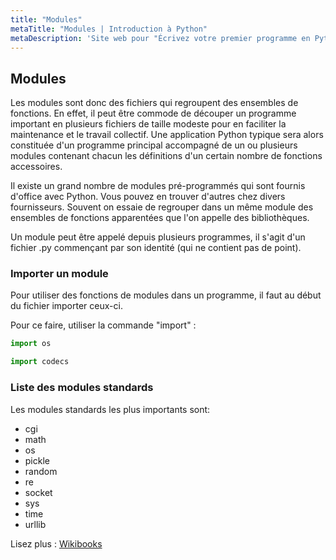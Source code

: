 ```yaml
---
title: "Modules"
metaTitle: "Modules | Introduction à Python"
metaDescription: 'Site web pour "Écrivez votre premier programme en Python" #SolidairePasSolitaire'
---
```


## Modules

Les modules sont donc des fichiers qui regroupent des ensembles de fonctions. En effet, il peut être commode de découper un programme important en plusieurs fichiers de taille modeste pour en faciliter la maintenance et le travail collectif. Une application Python typique sera alors constituée d'un programme principal accompagné de un ou plusieurs modules contenant chacun les définitions d'un certain nombre de fonctions accessoires.

Il existe un grand nombre de modules pré-programmés qui sont fournis d'office avec Python. Vous pouvez en trouver d'autres chez divers fournisseurs. Souvent on essaie de regrouper dans un même module des ensembles de fonctions apparentées que l'on appelle des bibliothèques.

Un module peut être appelé depuis plusieurs programmes, il s'agit d'un fichier .py commençant par son identité (qui ne contient pas de point).

### Importer un module

Pour utiliser des fonctions de modules dans un programme, il faut au début du fichier importer ceux-ci.

Pour ce faire, utiliser la commande "import" :

```python
import os

import codecs
```


### Liste des modules standards

Les modules standards les plus importants sont:

- cgi
- math
- os
- pickle
- random
- re
- socket
- sys
- time
- urllib

Lisez plus : [Wikibooks](https://fr.wikibooks.org/wiki/Programmation_Python/Modules)

